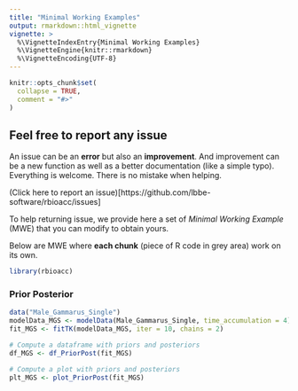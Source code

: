 ```yaml
---
title: "Minimal Working Examples"
output: rmarkdown::html_vignette
vignette: >
  %\VignetteIndexEntry{Minimal Working Examples}
  %\VignetteEngine{knitr::rmarkdown}
  %\VignetteEncoding{UTF-8}
---
```


```r
knitr::opts_chunk$set(
  collapse = TRUE,
  comment = "#>"
)
```

## Feel free to report any issue

An issue can be an **error** but also an **improvement**. And improvement can be
a new function as well as a better documentation (like a simple typo).
Everything is welcome. There is no mistake when helping.

(Click here to report an issue)[https://github.com/lbbe-software/rbioacc/issues]

To help returning issue, we provide here a set of *Minimal Working Example* (MWE)
that you can modify to obtain yours.

Below are MWE where **each chunk** (piece of R code in grey area) work on its own.


```r
library(rbioacc)
```

### Prior Posterior

```r
data("Male_Gammarus_Single")
modelData_MGS <- modelData(Male_Gammarus_Single, time_accumulation = 4)
fit_MGS <- fitTK(modelData_MGS, iter = 10, chains = 2)

# Compute a dataframe with priors and posteriors
df_MGS <- df_PriorPost(fit_MGS)

# Compute a plot with priors and posteriors
plt_MGS <- plot_PriorPost(fit_MGS)
```

